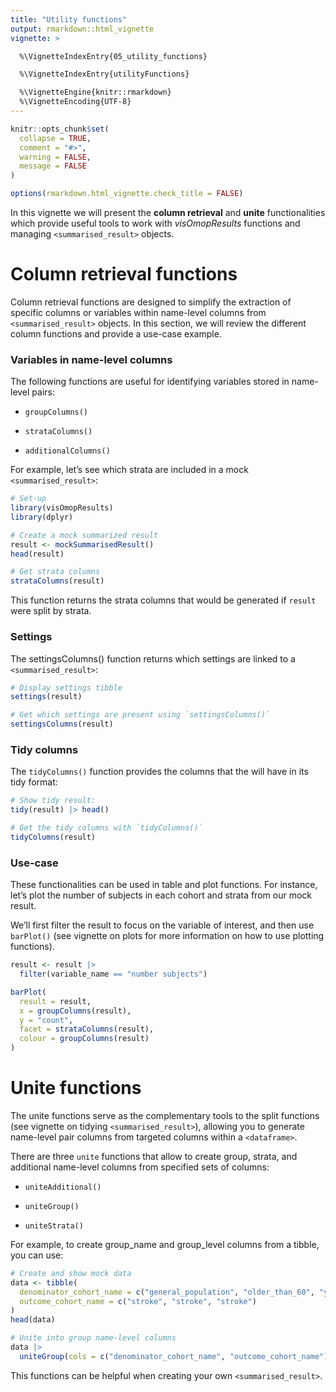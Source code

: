 ```yaml
---
title: "Utility functions"
output: rmarkdown::html_vignette
vignette: >

  %\VignetteIndexEntry{05_utility_functions}

  %\VignetteIndexEntry{utilityFunctions}

  %\VignetteEngine{knitr::rmarkdown}
  %\VignetteEncoding{UTF-8}
---
```


```r
knitr::opts_chunk$set(
  collapse = TRUE,
  comment = "#>",
  warning = FALSE,
  message = FALSE
)

options(rmarkdown.html_vignette.check_title = FALSE)
```

In this vignette we will present the **column retrieval** and **unite** functionalities which provide useful tools to work with *visOmopResults* functions and managing `<summarised_result>` objects.

# Column retrieval functions

Column retrieval functions are designed to simplify the extraction of specific columns or variables within name-level columns from `<summarised_result>` objects. In this section, we will review the different column functions and provide a use-case example.

### Variables in name-level columns

The following functions are useful for identifying variables stored in name-level pairs:

- `groupColumns()`

- `strataColumns()`

- `additionalColumns()`

For example, let's see which strata are included in a mock `<summarised_result>`:

```r
# Set-up
library(visOmopResults)
library(dplyr)

# Create a mock summarized result
result <- mockSummarisedResult()
head(result)

# Get strata columns
strataColumns(result)
```

This function returns the strata columns that would be generated if `result` were split by strata.

### Settings

The settingsColumns() function returns which settings are linked to a `<summarised_result>`:

```r
# Display settings tibble
settings(result)

# Get which settings are present using `settingsColumns()`
settingsColumns(result)
```

### Tidy columns

The `tidyColumns()` function provides the columns that the <summarised_result> will have in its tidy format:
```r
# Show tidy result:
tidy(result) |> head()

# Get the tidy columns with `tidyColumns()`
tidyColumns(result)
```
### Use-case

These functionalities can be used in table and plot functions. For instance, let’s plot the number of subjects in each cohort and strata from our mock result. 

We’ll first filter the result to focus on the variable of interest, and then use `barPlot()` (see vignette on plots for more information on how to use plotting functions).

```r
result <- result |>
  filter(variable_name == "number subjects")

barPlot(
  result = result, 
  x = groupColumns(result), 
  y = "count", 
  facet = strataColumns(result), 
  colour = groupColumns(result)
)
```



# Unite functions

The unite functions serve as the complementary tools to the split functions (see vignette on tidying `<summarised_result>`), allowing you to generate name-level pair columns from targeted columns within a `<dataframe>`.

There are three `unite` functions that allow to create group, strata, and additional name-level columns from specified sets of columns:

- `uniteAdditional()`

- `uniteGroup()`

- `uniteStrata()`

For example, to create group_name and group_level columns from a tibble, you can use:

```r
# Create and show mock data
data <- tibble(
  denominator_cohort_name = c("general_population", "older_than_60", "younger_than_60"),
  outcome_cohort_name = c("stroke", "stroke", "stroke")
)
head(data)

# Unite into group name-level columns
data |>
  uniteGroup(cols = c("denominator_cohort_name", "outcome_cohort_name"))
```

This functions can be helpful when creating your own `<summarised_result>`.


